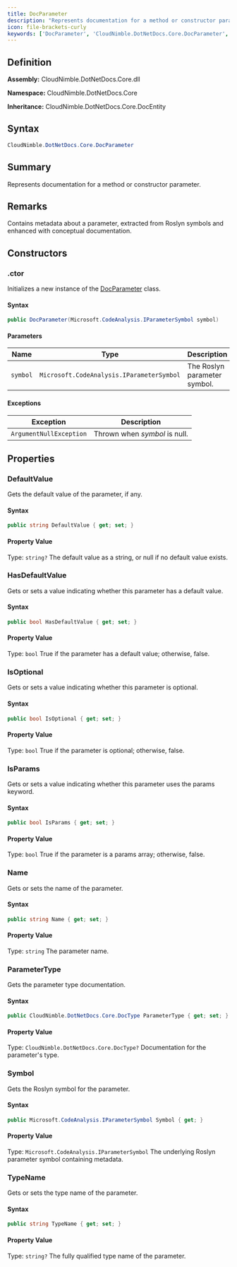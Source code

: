 ```yaml
---
title: DocParameter
description: "Represents documentation for a method or constructor parameter."
icon: file-brackets-curly
keywords: ['DocParameter', 'CloudNimble.DotNetDocs.Core.DocParameter', 'CloudNimble.DotNetDocs.Core', 'class', 'CloudNimble.DotNetDocs.Core.DocEntity']
---
```


## Definition

**Assembly:** CloudNimble.DotNetDocs.Core.dll

**Namespace:** CloudNimble.DotNetDocs.Core

**Inheritance:** CloudNimble.DotNetDocs.Core.DocEntity

## Syntax

```csharp
CloudNimble.DotNetDocs.Core.DocParameter
```

## Summary

Represents documentation for a method or constructor parameter.

## Remarks

Contains metadata about a parameter, extracted from Roslyn symbols and enhanced
            with conceptual documentation.

## Constructors

### .ctor

Initializes a new instance of the [DocParameter](../DocParameter.md) class.

#### Syntax

```csharp
public DocParameter(Microsoft.CodeAnalysis.IParameterSymbol symbol)
```

#### Parameters

| Name | Type | Description |
|------|------|-------------|
| `symbol` | `Microsoft.CodeAnalysis.IParameterSymbol` | The Roslyn parameter symbol. |

#### Exceptions

| Exception | Description |
|-----------|-------------|
| `ArgumentNullException` | Thrown when *symbol* is null. |

## Properties

### DefaultValue

Gets the default value of the parameter, if any.

#### Syntax

```csharp
public string DefaultValue { get; set; }
```

#### Property Value

Type: `string?`
The default value as a string, or null if no default value exists.

### HasDefaultValue

Gets or sets a value indicating whether this parameter has a default value.

#### Syntax

```csharp
public bool HasDefaultValue { get; set; }
```

#### Property Value

Type: `bool`
True if the parameter has a default value; otherwise, false.

### IsOptional

Gets or sets a value indicating whether this parameter is optional.

#### Syntax

```csharp
public bool IsOptional { get; set; }
```

#### Property Value

Type: `bool`
True if the parameter is optional; otherwise, false.

### IsParams

Gets or sets a value indicating whether this parameter uses the params keyword.

#### Syntax

```csharp
public bool IsParams { get; set; }
```

#### Property Value

Type: `bool`
True if the parameter is a params array; otherwise, false.

### Name

Gets or sets the name of the parameter.

#### Syntax

```csharp
public string Name { get; set; }
```

#### Property Value

Type: `string`
The parameter name.

### ParameterType

Gets the parameter type documentation.

#### Syntax

```csharp
public CloudNimble.DotNetDocs.Core.DocType ParameterType { get; set; }
```

#### Property Value

Type: `CloudNimble.DotNetDocs.Core.DocType?`
Documentation for the parameter's type.

### Symbol

Gets the Roslyn symbol for the parameter.

#### Syntax

```csharp
public Microsoft.CodeAnalysis.IParameterSymbol Symbol { get; }
```

#### Property Value

Type: `Microsoft.CodeAnalysis.IParameterSymbol`
The underlying Roslyn parameter symbol containing metadata.

### TypeName

Gets or sets the type name of the parameter.

#### Syntax

```csharp
public string TypeName { get; set; }
```

#### Property Value

Type: `string?`
The fully qualified type name of the parameter.

